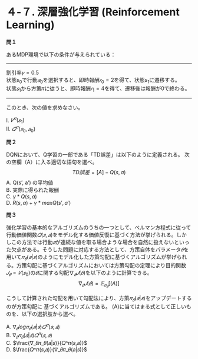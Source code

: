 # ４-７. 深層強化学習 (Reinforcement Learning)

**問１**

あるMDP環境で以下の条件が与えられている：

---

割引率$𝛾=0.5$  
状態$s_0$で行動$𝑎_0$を選択すると、即時報酬$𝑟_0=2$を得て、状態$s_1$に遷移する。  
状態$𝑠_1$から方策𝜋に従うと、即時報酬$𝑟_1=4$を得て、遷移後は報酬が0で終わる。

---

このとき、次の値を求めなさい。

I. $𝑉^𝜋(𝑠_1)$  
II. $𝑄^𝜋(𝑠_0,𝑎_0)$

**問２**

DQNにおいて、Q学習の一部である「TD誤差」は以下のように定義される。
次の空欄（A）に入る適切な語句を選べ。
$$
TD誤差 = [A] − Q(s, a)
$$
A. Q(s', a') の平均値  
B. 実際に得られた報酬  
C. ${γ * Q(s, a)}$  
D. ${R(s, a) + γ * maxQ(s', a')}$  

**問３**

強化学習の基本的なアルゴリズムのうちの一つとして、ベルマン方程式に従って行動価値関数$𝑄(𝑠, 𝑎)$をモデル化する価値反復に基づく方法が挙げられる。しかしこの方法では行動$𝑎$が連続な値を取る場合ような場合を自然に扱えないといった欠点がある。そうした問題に対応する方法として、方策自体をパラメータ$𝜃$を用いて$𝜋_𝜃(𝑎|𝑠)$のようにモデル化した方策勾配に基づくアルゴリズムが挙げられる。方策勾配に基づくアルゴリズムにおいては方策勾配の定理により目的関数$𝐽_𝜃 = 𝑉(𝑠_0)$の$𝜃$に関する勾配$∇_𝜃𝐽(𝜃)$を以下のように計算できる。
$$
∇_𝜃𝐽(𝜃) = 𝔼_{𝜋_𝜃}[(A)]
$$

こうして計算された勾配を用いて勾配法により、方策$𝜋_𝜃(𝑎|𝑠)$をアップデートするのが方策勾配に
基づくアルゴリズムである。
(A)に当てはまる式として正しいものを、以下の選択肢から選べ。

A. $∇_𝜃log𝜋_𝜃(𝑎|𝑠)𝑄^𝜋(𝑠,𝑎)$  
B. $∇_𝜃𝜋_𝜃(𝑎|𝑠)𝑄^𝜋(𝑠,𝑎)$  
C. $\frac{∇_𝜃𝜋_𝜃(𝑎|𝑠)}{𝑄^𝜋(𝑠,𝑎)}$  
D. $\frac{𝑄^𝜋(𝑠,𝑎)}{∇_𝜃𝜋_𝜃(𝑎|𝑠)}$  
